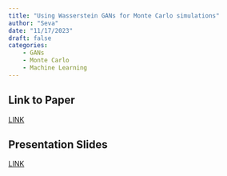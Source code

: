 ```yaml
---
title: "Using Wasserstein GANs for Monte Carlo simulations"
author: "Seva"
date: "11/17/2023"
draft: false
categories: 
    - GANs
    - Monte Carlo
    - Machine Learning
---
```


## Link to Paper
[LINK](https://www.sciencedirect.com/science/article/pii/S0304407621000440)  

## Presentation Slides
[LINK](https://github.com/HW-Econ/HW-Econ.github.io/blob/ed625543108c9b1cce7e8aa305d08fb574269466/posts/files/rg_gans_seva.pdf)

